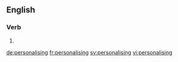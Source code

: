 ==English==

===Verb===
{{head|en}}

# {{present participle of|personalise}}

[[de:personalising]]
[[fr:personalising]]
[[sv:personalising]]
[[vi:personalising]]